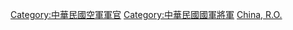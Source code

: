 {{Catnav|頁面分類|各種主題的頁面分類|按國家分類|各國軍事|中華民國軍事|中華民國軍事人物|中華民國將軍}}
{{Commonscat|Generals of the Republic of China Air Force}}
[[Category:中華民國空軍軍官|Category:中華民國空軍軍官]]
[[Category:中華民國國軍將軍|Category:中華民國國軍將軍]]
[[Category:空軍將領|China, R.O.]]
